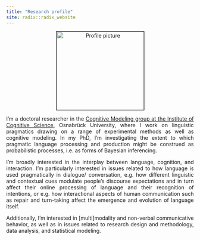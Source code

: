 ```yaml
---
title: "Research profile"
site: radix::radix_website
---
```


<style>
body {
  text-align: justify}

h1 {
  text-align: center
}

.aligncenter {
    text-align: center;
}
</style>

<p class="aligncenter"><img src="images/profile.jpeg" alt="Profile picture" align="middle" style="width:235px;height:210px;border:1px solid black;"></p>

I'm a doctoral researcher in the [Cognitive Modeling group at the Institute of Cognitive Science](https://www.ikw.uni-osnabrueck.de/en/research_groups/cognitive_modeling/home.html), Osnabrück University, where I work on linguistic pragmatics drawing on a range of experimental methods as well as cognitive modeling. In my PhD, I'm investigating the extent to which pragmatic language processing and production might be construed as probabilistic processes, i.e. as forms of Bayesian inferencing.

I’m broadly interested in the interplay between language, cognition, and interaction. I’m particularly interested in issues related to how language is used pragmatically in dialogue/ conversation, e.g. how different linguistic and contextual cues modulate people's discourse expectations and in turn affect their online processing of language and their recognition of intentions, or e.g. how interactional aspects of human communication such as repair and turn-taking affect the emergence and evolution of language itself.

Additionally, I'm interested in [multi]modality and non-verbal communicative behavior, as well as in issues related to research design and methodology, data analysis, and statistical modeling.
